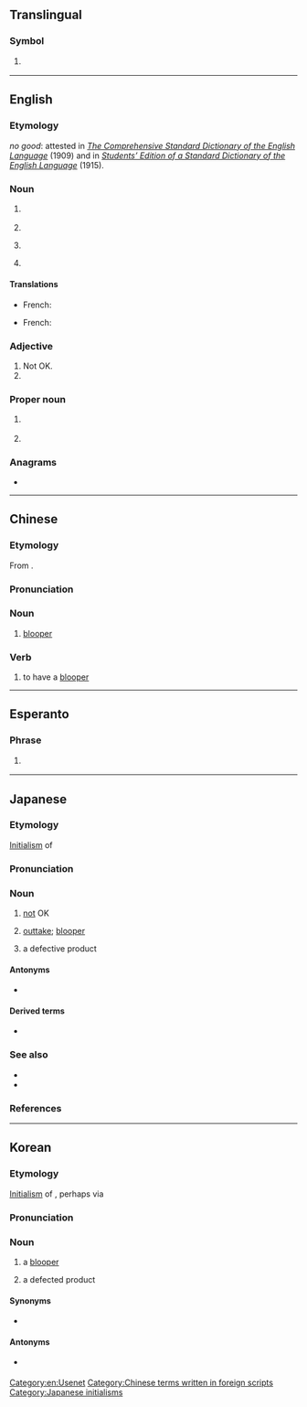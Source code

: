 {{also|-ng|-ոց|.ng|ng|nG|Ng|ng̃|Ng̃|n͠g}}
{{character info|🆖}}
==Translingual==
{{emojibox|🆖}}

===Symbol===
{{mul-symbol}}

# {{ISO 3166|1|2|Nigeria}}
#: {{syn|mul|NGA|qq1={{w|ISO 3166-1 alpha-3|alpha-3}}}}

----

==English==
===Etymology===
''no good'': attested in [https://www.google.co.jp/books/edition/The_Comprehensive_Standard_Dictionary_of/en59MGskygMC?gbpv=1&dq=%22n.+g.+No+good%22&pg=PA529&printsec=frontcover ''The Comprehensive Standard Dictionary of the English Language''] (1909) and in [https://www.google.co.jp/books/edition/Students_Edition_of_a_Standard_Dictionar/JqNDAQAAMAAJ?gbpv=1&dq=%22n.+g.+No+good%22&pg=PA906&printsec=frontcover ''Students’ Edition of a Standard Dictionary of the English Language''] (1915).

===Noun===
{{en-noun|~}}

# {{lb|en|petrochemistry}} {{initialism of|en|natural gas}}
# {{initialism of|en|nitroglycerin}}
# {{lb|en|Internet}} {{initialism of|en|newsgroup}}
# {{lb|en|rail transport}} {{initialism of|en|narrow gauge}}

====Translations====
{{trans-top|(petrochemistry) natural gas}}
* French: {{t+|fr|GN|m}} {{qualifier|gaz naturel}}
{{trans-mid}}
{{trans-bottom}}

{{trans-top|(Internet) newsgroup}}
* French: {{t+|fr|NG|m}}
{{trans-mid}}
{{trans-bottom}}

===Adjective===
{{en-adj|-}}

# Not OK. {{initialism of|en|no good}}
# {{initialism of|en|nasogastric}}

===Proper noun===
{{en-proper noun}}

# {{lb|en|Internet}} {{initialism of|en|{{w|Newgrounds}}}}
# {{init of|en|{{w|National Geographic}}}}

===Anagrams===
* {{anagrams|en|a=gn|GN}}

[[Category:en:Usenet]]

----

==Chinese==

===Etymology===
From {{bor|zh|ja|NG}}.

===Pronunciation===
{{zh-pron
|m=ēnjī
|cat=n,v
}}

===Noun===
{{zh-noun}}

# {{lb|zh|film|television}} [[blooper]]

===Verb===
{{zh-verb}}

# {{lb|zh|film|television}} to have a [[blooper]]

[[Category:Chinese terms written in foreign scripts]]

----

==Esperanto==

===Phrase===
{{head|eo|phrase}}

# {{lb|eo|Internet slang|texting}} {{initialism of|eo|ne gravas||[[it doesn't matter]], it's not important}}

----

==Japanese==

===Etymology===
[[initialism|Initialism]] of {{der|ja|en|no good}}

===Pronunciation===
{{ja-pron|エヌジー|acc=3|acc_ref=DJR,NHK}}

===Noun===
{{ja-noun|エヌ%ジー}}

# [[not]] OK
# {{lb|ja|film|television}} [[outtake]]; [[blooper]]
# {{lb|ja|manufacturing}} a defective product
#: {{syn|ja|不良品|tr=furyōhin}}

====Antonyms====
* {{ja-l|OK}}

====Derived terms====
* {{ja-r|N%Gワード|エヌ%ジー ワード}}

===See also===
* {{ja-r|エヌ}}
* {{ja-r|ジー}}

===References===
<references/>

[[Category:Japanese initialisms]]

----

==Korean==

===Etymology===
[[initialism|Initialism]] of {{der|ko|en|no good}}, perhaps via {{der|ko|ja|-}}

===Pronunciation===
{{ko-ipa|엔지}}

===Noun===
{{ko-noun|hangeul=엔지}}

# {{lb|ko|film|television}} a [[blooper]]
# {{lb|ko|manufacturing}} a defected product

====Synonyms====
* {{q|manufacturing}} {{ko-l|불량품|不良品}}

====Antonyms====
* {{q|manufacturing}} {{l|ko|OK|tr=okei}}